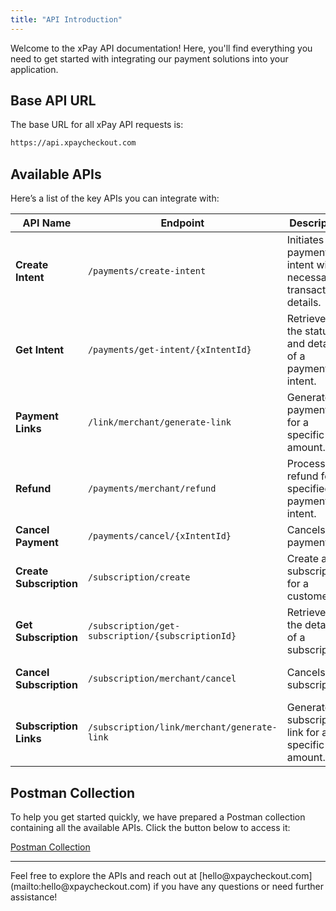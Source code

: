 ```yaml
---
title: "API Introduction"
---
```


Welcome to the xPay API documentation! Here, you'll find everything you need to get started with integrating our payment solutions into your application.

## Base API URL

The base URL for all xPay API requests is: 

```bash
https://api.xpaycheckout.com
```

## Available APIs

Here’s a list of the key APIs you can integrate with:

| API Name                    | Endpoint                              | Description                                             | Documentation                               |
|-----------------------------|---------------------------------------|---------------------------------------------------------|-----------------------------------------------------|
| **Create Intent**           | `/payments/create-intent`             | Initiates a payment intent with necessary transaction details. | [Create Intent API](/endpoint/xPayAPIs/create-intent) |
| **Get Intent**              | `/payments/get-intent/{xIntentId}`    | Retrieves the status and details of a payment intent.   | [Get Intent API](/endpoint/xPayAPIs/get-intent)       |
| **Payment Links**           | `/link/merchant/generate-link`         | Generates a payment link for a specific amount.        | [Payment Links API](/endpoint/xPayAPIs/generate-link) |
| **Refund**                  | `/payments/merchant/refund`            | Processes a refund for a specified payment intent.     | [Refund API](/endpoint/xPayAPIs/refund)|
| **Cancel Payment**     | `/payments/cancel/{xIntentId}`                 | Cancels a payment.                                | [Cancel Payment API](/endpoint/xPayAPIs/cancel-payment) |  
| **Create Subscription**     | `/subscription/create`                  | Create a subscription for a customer.                  | [Create Subscription API](/endpoint/xPayAPIs/create-subscription) |
| **Get Subscription**        | `/subscription/get-subscription/{subscriptionId}`   | Retrieves the details of a subscription.  | [Get Subscription API](/endpoint/xPayAPIs/get-subscription) |
| **Cancel Subscription**     | `/subscription/merchant/cancel`                 | Cancels a subscription.                                | [Cancel Subscription API](/endpoint/xPayAPIs/cancel) |
| **Subscription Links**     | `/subscription/link/merchant/generate-link`                 | Generates a subscription link for a specific amount.                                | [ Generate Subscription Link](/endpoint/xPayAPIs/subscription-link) |

## Postman Collection

To help you get started quickly, we have prepared a Postman collection containing all the available APIs. Click the button below to access it: 

[Postman Collection](https://www.postman.com/orange-trinity-64090/workspace/xpay-public-workspace/collection/36210620-0d3ebf1b-c2d2-45ac-9394-53ed93d618b2?action=share&source=copy-link&creator=32001011)

---

<Note>
Feel free to explore the APIs and reach out at [hello@xpaycheckout.com](mailto:hello@xpaycheckout.com) if you have any questions or need further assistance!
</Note>